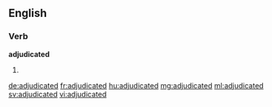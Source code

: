 ==English==

===Verb===
'''adjudicated'''

# {{past of|adjudicate}}

[[de:adjudicated]]
[[fr:adjudicated]]
[[hu:adjudicated]]
[[mg:adjudicated]]
[[ml:adjudicated]]
[[sv:adjudicated]]
[[vi:adjudicated]]